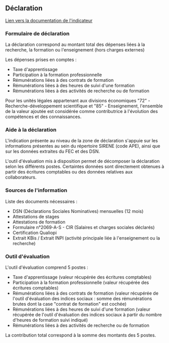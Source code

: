 ## Déclaration

[Lien vers la documentation de l'indicateur](/docs/empreinte-societale/indicateurs/knw)

### Formulaire de déclaration

La déclaration correspond au montant total des dépenses liées à la recherche, la formation ou l'enseignement (hors charges externes)

Les dépenses prises en comptes :

- Taxe d'apprentissage
- Participation à la formation professionnelle
- Rémunérations liées à des contrats de formation
- Rémunérations liées à des heures de suivi d'une formation
- Rémunérations liées à des activités de recherche ou de formation

Pour les unités légales appartenant aux divisions économiques "72" - Recherche-développement scientifique et "85" - Enseignement, l'ensemble de la valeur ajoutée est considérée comme contributrice à l'évolution des compétences et des connaissances.

### Aide à la déclaration

L'indication présente au niveau de la zone de déclaration s'appuie sur les informations présentes au sein du répertoire SIRENE (code APE), ainsi que sur les données extraites du FEC et des DSN.

L'outil d'évaluation mis à disposition permet de décomposer la déclaration selon les différents postes. Certaintes données sont directement obtenues à partir des écritures comptables ou des données relatives aux collaborateurs.

### Sources de l'information

Liste des documents nécessaires :

- DSN (Déclarations Sociales Nominatives) mensuelles (12 mois)
- Attestations de stages
- Attestations de formation
- Formulaire n°2069-A-S - CIR (Salaires et charges sociales déclarés)
- Certification Qualiopi
- Extrait KBis / Extrait INPI (activité principale liée à l'enseignement ou la recherche)

### Outil d'évaluation

L'outil d'évaluation comprend 5 postes :

- Taxe d'apprentissage (valeur récupérée des écritures comptables)
- Participation à la formation professionnelle (valeur récupérée des écritures comptables)
- Rémunérations liées à des contrats de formation (valeur récupérée de l'outil d'évaluation des indices sociaux : somme des rémunérations brutes dont la case "contrat de formation" est cochée)
- Rémunérations liées à des heures de suivi d'une formation (valeur récupérée de l'outil d'évaluation des indices sociaux à partir du nombre d'heures de formation suivi indiqué)
- Rémunérations liées à des activités de recherche ou de formation

La contribution total correspond à la somme des montants des 5 postes.
